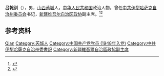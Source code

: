 {{noteTA
|1=zh-cn:乾;
}}
'''吕乾训'''（{{bd|1930年|2月23日|2012年|12月16日}}），男，[[山西|山西]][[芮城|芮城]]人，[[中华人民共和国|中华人民共和国]]政治人物，曾任[[中共伊犁哈萨克自治州委员会|中共伊犁哈萨克自治州委员会]]书记，[[新疆维吾尔自治区政协|新疆维吾尔自治区政协]]副主席。<ref>{{Cite book|title=中华人民共和国职官志|author=何虎生, 李耀东, 向常福主编|publisher=中国社会出版社|year=2003|isbn=9787800883934|location=北京|pages=}}</ref><ref>{{Cite web|title=吕乾训同志逝世|url=http://cpc.people.com.cn/n/2012/1222/c87393-19982462.html|accessdate=2020-09-18|work=新疆日报|archive-date=2013-04-03|archive-url=https://web.archive.org/web/20130403005210/http://cpc.people.com.cn/n/2012/1222/c87393-19982462.html|dead-url=no}}</ref>

== 参考资料 ==
{{reflist}}

{{中国人物小作品}}

{{Authority control}}
{{DEFAULTSORT:Lv吕}}
[[Category:吕姓|Qian]]
[[Category:芮城人|Category:芮城人]]
[[Category:中国共产党党员_(1948年入党)|Category:中国共产党党员 (1948年入党)]]
[[Category:中共伊犁哈薩克自治州委書記|Category:中共伊犁哈薩克自治州委書記]]
[[Category:新疆維吾爾自治區政協副主席|Category:新疆維吾爾自治區政協副主席]]